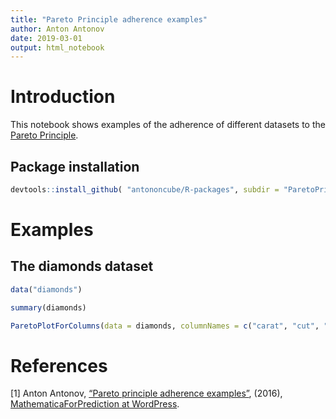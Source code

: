 ```yaml
---
title: "Pareto Principle adherence examples"
author: Anton Antonov
date: 2019-03-01
output: html_notebook
---
```


# Introduction

This notebook shows examples of the adherence of different datasets to the [Pareto Principle](https://en.wikipedia.org/wiki/Pareto_principle).

## Package installation

```r
devtools::install_github( "antononcube/R-packages", subdir = "ParetoPrincipleAdherence")
```

# Examples


## The diamonds dataset

```r
data("diamonds")
```

```r
summary(diamonds)
```

```r
ParetoPlotForColumns(data = diamonds, columnNames = c("carat", "cut", "color", "clarity", "price"), normalizeQ = F, scales = "free", nrow = 2 )
```


# References

\[1\] Anton Antonov, 
["Pareto principle adherence examples"](https://mathematicaforprediction.wordpress.com/2016/11/17/pareto-principle-adherence-examples/), 
(2016),
[MathematicaForPrediction at WordPress](https://mathematicaforprediction.wordpress.com/).
